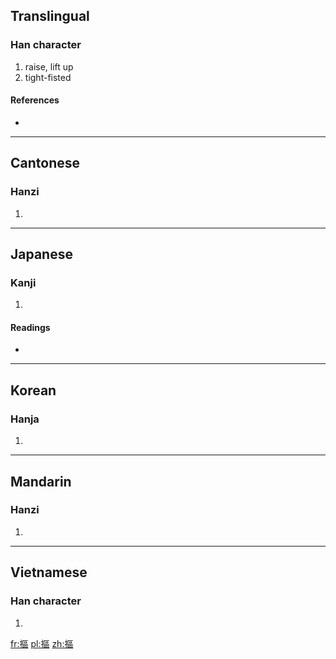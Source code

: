 {{also|抠}}
==Translingual==

===Han character===
{{Han char|rn=64|rad=手|as=11|sn=14|four=5101<sub>6</sub>|canj=手尸口口 (QSRR)}}

# raise, lift up
# tight-fisted

====References====
* {{Han ref|kx=0451.240|dkj=12638|dj=0802.030|hdz=31943.040|uh=6473|ud=25715|bh=E1E0|bd=57824}}

----

==Cantonese==

===Hanzi===
{{yue-hanzi|jyut=|y=kau1|sim=抠}}

# {{defn|Cantonese|sort=手11}}

----

==Japanese==

===Kanji===
{{ja-kanji|grade=|rs=手11}}

# {{defn|Japanese|sort=手11}}

====Readings====
* {{ja-readings|on=[[こう]] (kō), [[く]] (ku), [[おう]] (ō), [[う]] (u)|kun=[[ひろう]] (hirou)}}

----

==Korean==

===Hanja===
{{ko-hanja|hangeul=구|eumhun=|rv=gu|mr=ku|y=kwu}}

# {{defn|Korean|sort=手11}}

----

==Mandarin==

===Hanzi===
{{cmn-hanzi|sim=抠|pin=[[kōu]] ([[kou1]]), [[shè]] ([[she4]])|wg=k'ou<sup>1</sup>, she<sup>4</sup>}}

# {{defn|Mandarin|sort=手11}}

----

==Vietnamese==

===Han character===
{{vi-hantu|[[khu]], [[khua]], [[so]], [[xô]], [[xua]], [[đùa]], [[khùa]], [[khuá]], [[sù]]|rs=手11}}

# {{defn|Vietnamese|sort=手11}}

[[fr:摳]]
[[pl:摳]]
[[zh:摳]]